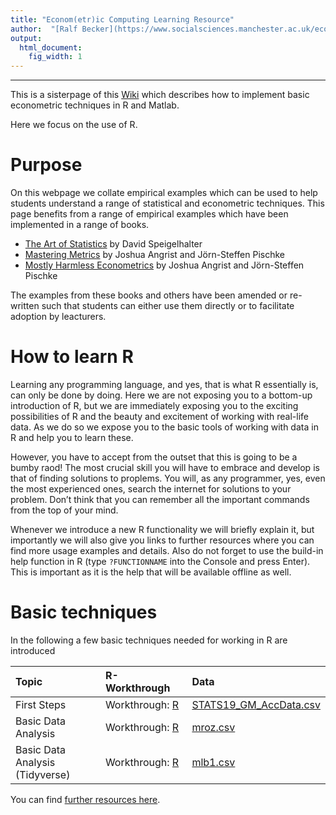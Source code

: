 ```yaml
---
title: "Econom(etr)ic Computing Learning Resource"
author:  "[Ralf Becker](https://www.socialsciences.manchester.ac.uk/economics/) at [The University of Manchester](http://www.manchester.ac.uk), December 2019"
output:
  html_document:
    fig_width: 1
---
```


----

This is a sisterpage of this [Wiki](http://eclr.humanities.manchester.ac.uk/index.php/Main_Page) which describes how to implement basic econometric techniques in R and Matlab.

Here we focus on the use of R.

# Purpose 

On this webpage we collate empirical examples which can be used to help students understand a range of statistical and econometric techniques. This page benefits from a range of empirical examples which have been implemented in a range of books.

- [The Art of Statistics](https://dspiegel29.github.io/ArtofStatistics/) by David Speigelhalter
- [Mastering Metrics](https://www.masteringmetrics.com/) by Joshua Angrist and J&ouml;rn-Steffen Pischke
- [Mostly Harmless Econometrics](https://economics.mit.edu/faculty/angrist/data1/mhe) by Joshua Angrist and J&ouml;rn-Steffen Pischke

The examples from these books and others have been amended or re-written such that students can either use them directly or to facilitate adoption by leacturers.

# How to learn R

Learning any programming language, and yes, that is what R essentially is, can only be done by doing. Here we are not exposing you to a bottom-up introduction of R, but we are immediately exposing you to the exciting possibilities of R and the beauty and excitement of working with real-life data. As we do so we expose you to the basic tools of working with data in R and help you to learn these.

However, you have to accept from the outset that this is going to be a bumby raod! The most crucial skill you will have to embrace and develop is that of finding solutions to proplems. You will, as any programmer, yes, even the most experienced ones, search the internet for solutions to your problem. Don't think that you can remember all the important commands from the top of your mind.

Whenever we introduce a new R functionality we will briefly explain it, but importantly we will also give you links to further resources where you can find more usage examples and details. Also do not forget to use the build-in help function in R (type `?FUNCTIONNAME` into the Console and press Enter). This is important as it is the help that will be available offline as well.

# Basic techniques

In the following a few basic techniques needed for working in R are introduced

| Topic | R- Workthrough | Data |
|:------|:-----|:-----|
| First Steps | Workthrough: [R](https://datasquad.github.io/ECLR/R_FirstSteps.html) | [STATS19_GM_AccData.csv](https://datasquad.github.io/ECLR/Data/STATS19_GM_AccData.csv) 
| Basic Data Analysis | Workthrough: [R](https://datasquad.github.io/ECLR/R_BasicDataAnalysis.html) | [mroz.csv](https://datasquad.github.io/ECLR/Data/mroz.csv) 
| Basic Data Analysis (Tidyverse) | Workthrough: [R](https://datasquad.github.io/ECLR/R_SummaryStatsTidyverse.html) | [mlb1.csv](https://datasquad.github.io/ECLR/Data/mlb1.csv) 

You can find [further resources here](https://datasquad.github.io/ECLR/resources.html).
